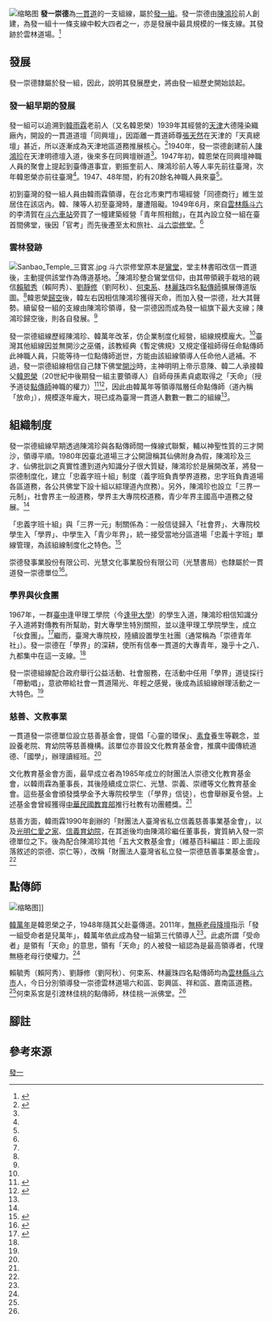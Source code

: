 {{Primarysources|time=2021-04-13T06:13:30+00:00}}
[[File:20190609_蔡英文總統出席發一崇德桃園道場成立大會.jpg|缩略图]]
'''發一崇德'''為[[一貫道|一貫道]]的一支組線，屬於[[發一組|發一組]]。發一崇德由[[陳鴻珍|陳鴻珍]]前人創建，為發一組十一條支線中較大四者之一，亦是發展中最具規模的一條支線。其發跡於雲林道場。<ref name="DongKunYao">{{Cite book|url=https://hdl.handle.net/11296/8447u9|title=台灣一貫道發一崇德雲林道場發展史|last=董坤耀|publisher=國立中正大學|accessdate=2019-01-29|year=2010}}</ref>{{Rp|10}}
== 發展 ==
發一崇德隸屬於發一組，因此，說明其發展歷史，將由發一組歷史開始談起。
=== 發一組早期的發展 ===
發一組可以追溯到[[韓雨霖|韓雨霖]]老前人（又名韓恩榮）1939年其經營的[[天津|天津]]大德隆染織廠內，開設的一貫道道壇「同興壇」，因距離一貫道師尊[[張天然|張天然]]在天津的「天真總壇」甚近，所以逐漸成為天津地區道務推展核心。<ref name="Lin2015">{{Cite journal|title=發一探源──天津一貫道「同興壇」研究|author=林榮澤|url=http://www.iktcds.edu.tw/Chong-De-School/img/research/201508-04-%E7%99%BC%E4%B8%80%E6%8E%A2%E6%BA%90--%E5%A4%A9%E6%B4%A5%E4%B8%80%E8%B2%AB%E9%81%93%E3%80%8C%E5%90%8C%E8%88%88%E5%A3%87%E3%80%8D%E7%A0%94%E7%A9%B6.pdf|date=2015-08|journal=一貫道研究|publisher=[[一貫道崇德學院|一貫道崇德學院]]|accessdate=2019-01-29|issue=|doi=|others=|year=|volume=4|language=zh-tw|pmid=|archiveurl=https://web.archive.org/web/20180820085622/http://www.iktcds.edu.tw/Chong-De-School/img/research/201508-04-%E7%99%BC%E4%B8%80%E6%8E%A2%E6%BA%90--%E5%A4%A9%E6%B4%A5%E4%B8%80%E8%B2%AB%E9%81%93%E3%80%8C%E5%90%8C%E8%88%88%E5%A3%87%E3%80%8D%E7%A0%94%E7%A9%B6.pdf|archivedate=2018-08-20|deadurl=yes}}</ref>{{Rp|57-58}}1940年，發一崇德創建前人[[陳鴻珍|陳鴻珍]]在天津明德壇入道，後來多在同興壇辦道<ref name="Lin2015" />{{Rp|59}}。1947年初，韓恩榮在同興壇神職人員的聚會上提起到臺傳道事宜，劉振奎前人、陳鴻珍前人等人率先前往臺灣，次年韓恩榮亦前往臺灣<ref name="Lin2015" />{{Rp|72}}。1947、48年間，約有20餘名神職人員來臺<ref name="Lin2015" />{{Rp|73}}。

初到臺灣的發一組人員由韓雨霖領導，在台北市東門市場經營「同德商行」維生並居住在該店內。韓、陳等人初至臺灣時，屢遭阻礙。1949年6月，來自[[雲林縣|雲林縣]][[斗六|斗六]]的李清賀在[[斗六車站|斗六車站]]旁買了一幢建築經營「青年照相館」，在其內設立發一組在臺首間佛堂，後因「官考」{{Efn|一貫道對於政府取締的稱呼}}而先後遷至太和旅社、[[斗六崇修堂|斗六崇修堂]]。<ref name="DongKunYao" />{{Rp|52-53}}

=== 雲林發跡 ===
[[File:Sanbao_Temple_三寶宮.jpg|thumb]]
斗六崇修堂原本是[[鸞堂|鸞堂]]，堂主林書昭改信一貫道後，主動提供該堂作為傳道基地。<ref name="DongKunYao" />{{Rp|63}}陳鴻珍整合鸞堂信仰，由其帶領親手栽培的親信[[賴毓秀|賴毓秀]]（賴阿秀）、[[劉靜修|劉靜修]]（劉阿秋）、[[何束系|何束系]]、[[林麗珠|林麗珠]]四名[[點傳師|點傳師]]擴展傳道版圖。<ref name="DongKunYao" />韓恩榮[[歸空|歸空]]後，韓左右因相信陳鴻珍獲得天命，而加入發一崇德，壯大其聲勢。續留發一組的支線由陳鴻珍領導，發一崇德因而成為發一組旗下最大支線；陳鴻珍歸空後，則各自發展。<ref name="Lin2015" />{{Rp|45}}

發一崇德組線歷經陳鴻珍、韓萬年改革，仿企業制度化經營，組線規模龐大。<ref name="DongKunYao" />{{Rp|93-99}}臺灣其他組線因並無開沙之巫儀，該教經典《暫定佛規》又規定僅祖師得任命點傳師此神職人員，只能等待一位點傳師逝世，方能由該組線領導人任命他人遞補。不過，發一崇德組線相信自己隸下佛堂[[開沙|開沙]]時，主神明明上帝示意陳、韓二人承接韓父[[韓恩榮|韓恩榮]]（20世紀中後期發一組主要領導人）自師母孫素貞處取得之「天命」（授予道徒[[點傳師|點傳師]]神職的權力）<ref name="韓萬年天命">{{cite web |author1=施春兆 |title=明本宮「天命道統真傳」活動報導 |url=http://www.iktcds.edu.tw/Chong-De-School/act-each-unit-21.htm |publisher=一貫道崇德學院 |accessdate=2019-04-03 |archiveurl=https://web.archive.org/web/20190403123729/http://www.iktcds.edu.tw/Chong-De-School/act-each-unit-21.htm |archivedate=2019-04-03 |dead-url=no }}</ref><ref name="DongKunYao">{{Cite book|url=https://hdl.handle.net/11296/8447u9|title=台灣一貫道發一崇德雲林道場發展史|last=董坤耀|publisher=國立中正大學|accessdate=2019-01-29|year=2010}}</ref>{{rp|73-74}}，因此由韓萬年等領導階層任命點傳師（道內稱「放命」），規模逐年龐大，現已成為臺灣一貫道人數數一數二的組線<ref name="DongKunYao" />{{Rp|10}}。
== 組織制度 ==
發一崇德組線早期透過陳鴻珍與各點傳師間一條線式聯繫，輔以神聖性質的三才開沙，領導平順。1980年因臺北道場三才公開證稱其仙佛附身為假，陳鴻珍及三才、仙佛批訓之真實性遭到道內知識分子很大質疑，陳鴻珍於是展開改革，將發一崇德制度化，建立「忠義字班十組」制度（義字班負責學界道務，忠字班負責道場各區道務，各公共佛堂下設十組以綜理道內庶務）。另外，陳鴻珍也設立「三界一元制」，社會界主一般道務，學界主大專院校道務，青少年界主國高中道務之發展。<ref name="DongKunYao" />{{Rp|93-99}}

「忠義字班十組」與「三界一元」制關係為：一般信徒歸入「社會界」、大專院校學生入「學界」、中學生入「青少年界」，統一接受當地分區道場「忠義十字班」單線管理，為該組線制度化之特色。<ref name="ZhangShaoCheng">{{cite book |author1=張紹城 |title=老水還潮──一貫道發一崇德在尼泊爾傳道之社會文化研究 |publisher=國立雲林科技大學 |page=33 |url=https://hdl.handle.net/11296/tqf42h |accessdate=2020-10-24|year=2006}}</ref>

崇德發事業股份有限公司、光慧文化事業股份有限公司（光慧書局）也隸屬於一貫道發一崇德單位<ref name="Luo2018">{{cite journal |author1=羅涼萍 |title=一貫道「發一崇德」慈善文教事業之社會功能研究 |journal=問天 |date=2018-01 |volume=1 |issue=第一期 |pages=136-147}}</ref>。
=== 學界與伙食團 ===

1967年，一群[[臺中|臺中]]逢甲理工學院（今[[逢甲大學|逢甲大學]]）的學生入道，陳鴻珍相信知識分子入道將對傳教有所幫助，對大專學生特別關照，並以逢甲理工學院學生，成立「伙食團」。<ref name="Luo">{{cite web |author1=羅涼萍 |title=一貫道「發一崇德」發展之探究 |url=https://necis.nhu.edu.tw/Object/download.aspx?File_System_ID=aa9caab0-0728-4cc5-bec1-0036f16e0791 |accessdate=2021-01-16 |archive-date=2021-01-22 |archive-url=https://web.archive.org/web/20210122010257/https://necis.nhu.edu.tw/Object/download.aspx?File_System_ID=aa9caab0-0728-4cc5-bec1-0036f16e0791 |dead-url=no }}</ref>{{rp|9}}繼而，臺灣大專院校，陸續設置學生社團（通常稱為「崇德青年社」）。發一崇德在「學界」的深耕，使所有信奉一貫道的大專青年，幾乎十之八、九都集中在這一支線。<ref name="Luo" />{{rp|13}}

發一崇德組線配合政府舉行公益活動、社會服務，在活動中任用「學界」道徒採行「帶動唱」，意欲帶給社會一貫道陽光、年輕之感覺，後成為該組線辦理活動之一大特色。<ref name="ZhangShaoCheng" />

=== 慈善、文教事業 ===

一貫道發一崇德單位設立慈善基金會，提倡「心靈的環保」、[[素食|素食]]養生等觀念，並設養老院、育幼院等慈善機構。該單位亦普設文化教育基金會，推廣中國傳統道德、「國學」，辦理讀經班。<ref name="Luo2018" />

文化教育基金會方面，最早成立者為1985年成立的財團法人崇德文化教育基金會，以韓雨霖為董事長，其後陸續成立崇仁、光慧、崇義、崇禮等文化教育基金會。這些基金會頒發獎學金予大專院校學生（「學界」信徒），也會舉辦夏令營。上述基金會曾經獲得[[中華民國教育部|中華民國教育部]]推行社教有功團體獎。<ref name="Luo2018" />

慈善方面，韓雨霖1990年創辦的「財團法人臺灣省私立信義慈善事業基金會」，以及[[光明仁愛之家|光明仁愛之家]]、[[信義育幼院|信義育幼院]]，在其逝後均由陳鴻珍繼任董事長，實質納入發一崇德單位之下。後為配合陳鴻珍其他「五大文教基金會」（維基百科編註：即上面段落敘述的崇德、崇仁等），改稱「財團法人臺灣省私立發一崇德慈善事業基金會」。<ref name="Luo2018" />

== 點傳師 ==
[[File:蔡英文聆聽韓萬年致詞_20190513.jpg|缩略图]]]]

[[韓萬年|韓萬年]]是韓恩榮之子，1948年隨其父赴臺傳道。2011年，[[無極老母|無極老母]][[降壇|降壇]]指示「發一組受命者是兒萬年」，韓萬年依此成為發一組第三代領導人<ref name="韓萬年天命" />。此處所謂「受命者」是領有「天命」的意思，領有「天命」的人被發一組認為是最高領導者，代理無極老母行使權力。<ref name="DongKunYao" />{{rp|73-74}}

賴毓秀（賴阿秀）、劉靜修（劉阿秋）、何束系、林麗珠四名點傳師均為[[雲林縣|雲林縣]][[斗六市|斗六市]]人，今日分別領導發一崇德雲林道場六和區、彰興區、祥和區、嘉南區道務。<ref name="DongKunYao" />{{Rp|66}}何束系宮是引渡林佳桃的點傳師，林佳桃一派佛堂。<ref name="DongKunYao" />{{Rp|73}}

== 腳註 ==
{{notelist}}
== 參考來源 ==
{{reflist}}
[[分類:一貫道組線|發一]]